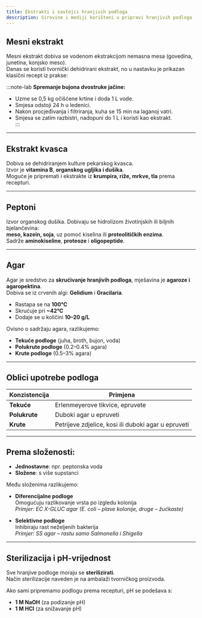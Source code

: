 ```yaml
---
title: Ekstrakti i sastojci hranjivih podloga
description: Sirovine i mediji korišteni u pripravi hranjivih podloga
---
```


## Mesni ekstrakt

Mesni ekstrakt dobiva se vodenom ekstrakcijom nemasna mesa (govedina, junetina, konjsko meso).  
Danas se koristi tvornički dehidrirani ekstrakt, no u nastavku je prikazan klasični recept iz prakse:

:::note-lab
**Spremanje bujona dvostruke jačine:**

- Uzme se 0,5 kg očišćene krtine i doda 1 L vode.  
- Smjesa odstoji 24 h u ledenici.  
- Nakon procjeđivanja i filtriranja, kuha se 15 min na laganoj vatri.  
- Smjesa se zatim razbistri, nadopuni do 1 L i koristi kao ekstrakt.  
:::

---

## Ekstrakt kvasca

Dobiva se dehidriranjem kulture pekarskog kvasca.  
Izvor je **vitamina B**, **organskog ugljika i dušika**.  
Moguće je pripremati i ekstrakte iz **krumpira, riže, mrkve, tla** prema recepturi.

---

## Peptoni

Izvor organskog dušika. Dobivaju se hidrolizom životinjskih ili biljnih bjelančevina:  
**meso, kazein, soja**, uz pomoć kiselina ili **proteolitičkih enzima**.  
Sadrže **aminokiseline**, **proteoze** i **oligopeptide**.

---

## Agar

Agar je sredstvo za **skrućivanje hranjivih podloga**, mješavina je **agaroze i agaropektina**.  
Dobiva se iz crvenih algi: **Gelidium** i **Gracilaria**.

- Rastapa se na **100°C**
- Skrućuje pri **~42°C**
- Dodaje se u količini **10–20 g/L**

Ovisno o sadržaju agara, razlikujemo:

- **Tekuće podloge** (juha, broth, bujon, voda)
- **Polukrute podloge** (0.2–0.4% agara)
- **Krute podloge** (0.5–3% agara)

---

## Oblici upotrebe podloga

| Konzistencija | Primjena |
|---------------|----------|
| **Tekuće**    | Erlenmeyerove tikvice, epruvete |
| **Polukrute** | Duboki agar u epruveti |
| **Krute**     | Petrijeve zdjelice, kosi ili duboki agar u epruveti |

---

## Prema složenosti:

- **Jednostavne**: npr. peptonska voda  
- **Složene**: s više supstanci

Među složenima razlikujemo:

- **Diferencijalne podloge**  
  Omogućuju razlikovanje vrsta po izgledu kolonija  
  *Primjer: EC X-GLUC agar (E. coli – plave kolonije, druge – žućkaste)*

- **Selektivne podloge**  
  Inhibiraju rast neželjenih bakterija  
  *Primjer: SS agar – rastu samo Salmonella i Shigella*

---

## Sterilizacija i pH-vrijednost

Sve hranjive podloge moraju se **sterilizirati**.  
Način sterilizacije naveden je na ambalaži tvorničkog proizvoda.

Ako sami pripremamo podlogu prema recepturi, pH se podešava s:

- **1 M NaOH** (za podizanje pH)
- **1 M HCl** (za snižavanje pH)
